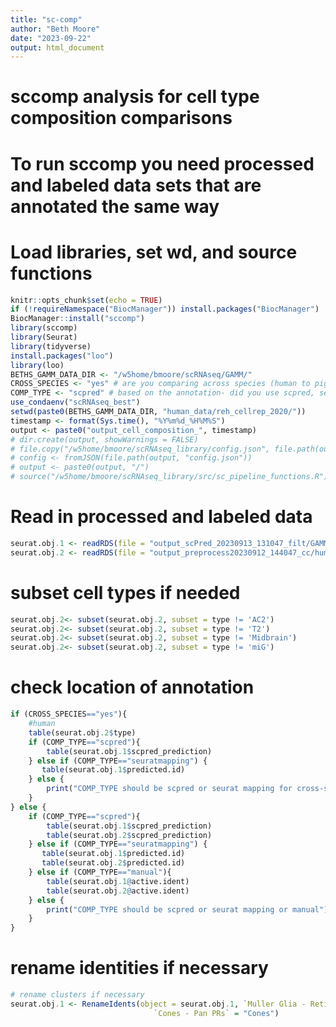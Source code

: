 ```yaml
---
title: "sc-comp"
author: "Beth Moore"
date: "2023-09-22"
output: html_document
---
```


# sccomp analysis for cell type composition comparisons
# To run sccomp you need processed and labeled data sets that are annotated the same way

# Load libraries, set wd, and source functions
```r
knitr::opts_chunk$set(echo = TRUE)
if (!requireNamespace("BiocManager")) install.packages("BiocManager")
BiocManager::install("sccomp")
library(sccomp)
library(Seurat)
library(tidyverse)
install.packages("loo")
library(loo)
BETHS_GAMM_DATA_DIR <- "/w5home/bmoore/scRNAseq/GAMM/"
CROSS_SPECIES <- "yes" # are you comparing across species (human to pig- then yes) or within species (no)
COMP_TYPE <- "scpred" # based on the annotation- did you use scpred, seuratmapping, or manual 
use_condaenv("scRNAseq_best")
setwd(paste0(BETHS_GAMM_DATA_DIR, "human_data/reh_cellrep_2020/"))
timestamp <- format(Sys.time(), "%Y%m%d_%H%M%S")
output <- paste0("output_cell_composition_", timestamp)
# dir.create(output, showWarnings = FALSE)
# file.copy("/w5home/bmoore/scRNAseq_library/config.json", file.path(output, "config.json"))
# config <- fromJSON(file.path(output, "config.json"))
# output <- paste0(output, "/")
# source("/w5home/bmoore/scRNAseq_library/src/sc_pipeline_functions.R")
```
# Read in processed and labeled data
```r
seurat.obj.1 <- readRDS(file = "output_scPred_20230913_131047_filt/GAMM_S2_scpred_c0.5.rds")
seurat.obj.2 <- readRDS(file = "output_preprocess20230912_144047_cc/human_D205_umap.rds")
```
# subset cell types if needed
```r
seurat.obj.2<- subset(seurat.obj.2, subset = type != 'AC2')
seurat.obj.2<- subset(seurat.obj.2, subset = type != 'T2')
seurat.obj.2<- subset(seurat.obj.2, subset = type != 'Midbrain')
seurat.obj.2<- subset(seurat.obj.2, subset = type != 'miG')
```
# check location of annotation
```r
if (CROSS_SPECIES=="yes"){
    #human
    table(seurat.obj.2$type)
    if (COMP_TYPE=="scpred"){
        table(seurat.obj.1$scpred_prediction)
    } else if (COMP_TYPE=="seuratmapping") {
       table(seurat.obj.1$predicted.id)
    } else {
        print("COMP_TYPE should be scpred or seurat mapping for cross-species")
    }
} else {
    if (COMP_TYPE=="scpred"){
        table(seurat.obj.1$scpred_prediction)
        table(seurat.obj.2$scpred_prediction)
    } else if (COMP_TYPE=="seuratmapping") {
       table(seurat.obj.1$predicted.id)
       table(seurat.obj.2$predicted.id)
    } else if (COMP_TYPE=="manual"){
        table(seurat.obj.1@active.ident)
        table(seurat.obj.2@active.ident)
    } else {
        print("COMP_TYPE should be scpred or seurat mapping or manual")
    }
}
```
# rename identities if necessary
```r
# rename clusters if necessary
seurat.obj.1 <- RenameIdents(object = seurat.obj.1, `Muller Glia - Retinal Prog` = "Retinal Prog - Muller Glia",
                                `Cones - Pan PRs` = "Cones")
```
